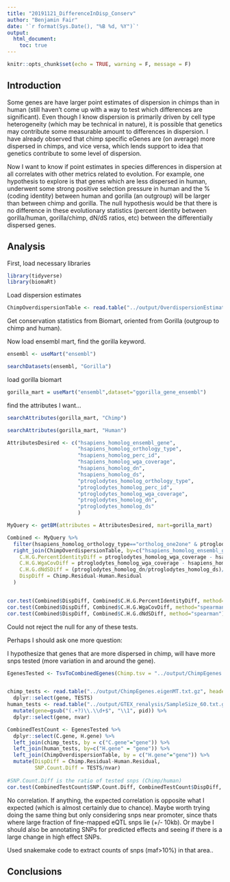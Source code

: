 ```yaml
---
title: "20191121_DifferenceInDisp_Conserv"
author: "Benjamin Fair"
date: '`r format(Sys.Date(), "%B %d, %Y")`'
output:
  html_document:
    toc: true
---
```


```r
knitr::opts_chunk$set(echo = TRUE, warning = F, message = F)
```

## Introduction

Some genes are have larger point estimates of dispersion in chimps than in human (still haven't come up with a way to test which differences are significant). Even though I know dispersion is primarily driven by cell type heterogeneity (which may be technical in nature), it is possible that genetics may contribute some measurable amount to differences in dispersion. I have already observed that chimp specific eGenes are (on average) more dispersed in chimps, and vice versa, which lends support to idea that genetics contribute to some level of dispersion.

Now I want to know if point estimates in species differences in dispersion at all correlates with other metrics related to evolution. For example, one hypothesis to explore is that genes which are less dispersed in human, underwent some strong positive selection pressure in human and the %(coding identity) between human and gorilla (an outgroup) will be larger than between chimp and gorilla. The null hypothesis would be that there is no difference in these evolutionary statistics (percent identity between gorilla/human, gorilla/chimp, dN/dS ratios, etc) between the differentially dispersed genes.


## Analysis

First, load necessary libraries
```r
library(tidyverse)
library(biomaRt)

```

Load dispersion estimates

```r
ChimpOverdispersionTable <- read.table("../output/OverdispersionEstimatesFromChimp_NoVirusChallangedIndividuals.txt", header=T, sep='\t', stringsAsFactors = F)
```


Get conservation statistics from Biomart, oriented from Gorilla (outgroup to chimp and human).

Now load ensembl mart, find the gorilla keyword.

```r
ensembl <- useMart("ensembl")

searchDatasets(ensembl, "Gorilla")
```

load gorilla biomart

```r
gorilla_mart = useMart("ensembl",dataset="ggorilla_gene_ensembl")
```

find the attributes I want...

```r
searchAttributes(gorilla_mart, "Chimp")

searchAttributes(gorilla_mart, "Human")
```

```r
AttributesDesired <- c("hsapiens_homolog_ensembl_gene",
                       "hsapiens_homolog_orthology_type",
                       "hsapiens_homolog_perc_id",
                       "hsapiens_homolog_wga_coverage",
                       "hsapiens_homolog_dn",
                       "hsapiens_homolog_ds",
                       "ptroglodytes_homolog_orthology_type",
                       "ptroglodytes_homolog_perc_id",
                       "ptroglodytes_homolog_wga_coverage",
                       "ptroglodytes_homolog_dn",
                       "ptroglodytes_homolog_ds"
                       )

MyQuery <- getBM(attributes = AttributesDesired, mart=gorilla_mart)

Combined <- MyQuery %>%
  filter(hsapiens_homolog_orthology_type=="ortholog_one2one" & ptroglodytes_homolog_orthology_type=="ortholog_one2one") %>%
  right_join(ChimpOverdispersionTable, by=c("hsapiens_homolog_ensembl_gene"="gene")) %>% mutate(
    C.H.G.PercentIdentityDiff = ptroglodytes_homolog_wga_coverage - hsapiens_homolog_wga_coverage,
    C.H.G.WgaCovDiff = ptroglodytes_homolog_wga_coverage - hsapiens_homolog_wga_coverage,
    C.H.G.dNdSDiff = (ptroglodytes_homolog_dn/ptroglodytes_homolog_ds)/(ptroglodytes_homolog_dn/hsapiens_homolog_ds),
    DispDiff = Chimp.Residual-Human.Residual
  )


cor.test(Combined$DispDiff, Combined$C.H.G.PercentIdentityDiff, method="spearman")
cor.test(Combined$DispDiff, Combined$C.H.G.WgaCovDiff, method="spearman")
cor.test(Combined$DispDiff, Combined$C.H.G.dNdSDiff, method="spearman")

```

Could not reject the null for any of these tests.

Perhaps I should ask one more question:

I hypothesize that genes that are more dispersed in chimp, will have more snps tested (more variation in and around the gene).

```r
EgenesTested <- TsvToCombinedEgenes(Chimp.tsv = "../output/ChimpEgenes.eigenMT.txt.gz", Human.tsv = "../data/GTEX_v8_eGenes/Heart_Left_Ventricle.v8.egenes.txt.gz", SysToID.tsv = "../data/Biomart_export.Hsap.Ptro.orthologs.txt.gz", HumanTsvType = "GTEx")


chimp_tests <- read.table("../output/ChimpEgenes.eigenMT.txt.gz", header=T) %>%
  dplyr::select(gene, TESTS)
human_tests <- read.table("../output/GTEX_renalysis/SampleSize_60.txt.gz", header=T) %>%
  mutate(gene=gsub("(.+?)\\.\\d+$", "\\1", pid)) %>%
  dplyr::select(gene, nvar)

CombinedTestCount <- EgenesTested %>%
  dplyr::select(C.gene, H.gene) %>%
  left_join(chimp_tests, by = c("C.gene"="gene")) %>%
  left_join(human_tests, by=c("H.gene" = "gene")) %>%
  left_join(ChimpOverdispersionTable, by = c("H.gene"="gene")) %>%
  mutate(DispDiff = Chimp.Residual-Human.Residual,
         SNP.Count.Diff = TESTS/nvar)
  
#SNP.Count.Diff is the ratio of tested snps (Chimp/human)
cor.test(CombinedTestCount$SNP.Count.Diff, CombinedTestCount$DispDiff, method="spearman")
```

No correlation. If anything, the expected correlation is opposite what I expected (which is almost certainly due to chance). Maybe worth trying doing the same thing but only considering snps near promoter, since thats where large fraction of fine-mapped eQTL snps lie (+/- 10kb). Or maybe I should also be annotating SNPs for predicted effects and seeing if there is a large change in high effect SNPs.

Used snakemake code to extract counts of snps (maf>10%) in that area..





## Conclusions


